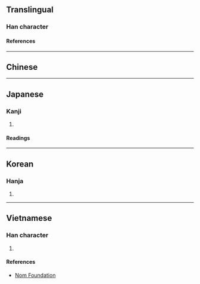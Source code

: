 {{also|怪}}
{{character info}}
==Translingual==

===Han character===
{{Han char|rn=61|rad=心|as=06|sn=9|four=|canj=PKLG|ids=⿰忄在}}

====References====
{{Han ref|kx=0384.310|dkj=10574|dj=0715.140|hdz=42294.100|uh=6060}}

----

==Chinese==
{{zh-see|怪|v}}

----

==Japanese==

===Kanji===
{{ja-kanji|grade=|rs=心06}}

# {{rfdef|ja|sort=心06}}

====Readings====
{{ja-readings
|goon=け<け<くゑ
|kanon=かい<くわい
|kun=あや-し.い, あや-しむ
}}

----

==Korean==

===Hanja===
{{ko-hanja|괴}}

# {{rfdef|ko|sort=心06}}

----

==Vietnamese==

===Han character===
{{vi-readings|rs=心06|reading=quái}}

# {{rfdef|vi|sort=心06}}

====References====
* [http://nomfoundation.org/common/nom_details.php?codepoint=6060 Nom Foundation]